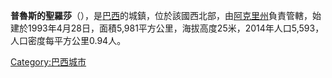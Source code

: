 {{Coord|09|25|58|S|70|29|34|W|scale:30000|display=title}}

'''普魯斯的聖羅莎'''（{{lang-pt|Santa Rosa do Purus}}），是[[巴西|巴西]]的城鎮，位於該國西北部，由[[阿克里州|阿克里州]]負責管轄，始建於1993年4月28日，面積5,981平方公里，海拔高度25米，2014年人口5,593，人口密度每平方公里0.94人。

{{Brazil-geo-stub}}
{{阿克里州市鎮|state=collapsed}}
[[Category:巴西城市|Category:巴西城市]]
